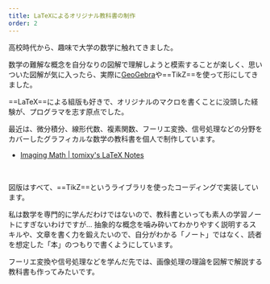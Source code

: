 ```yaml
---
title: LaTeXによるオリジナル教科書の制作
order: 2
---
```









高校時代から、趣味で大学の数学に触れてきました。

数学の難解な概念を自分なりの図解で理解しようと模索することが楽しく、思いついた図解が気に入ったら、実際に[GeoGebra](https://www.geogebra.org/?lang=ja)や==TikZ==を使って形にしてきました。

==LaTeX==による組版も好きで、オリジナルのマクロを書くことに没頭した経験が、プログラマを志す原点でした。

最近は、微分積分、線形代数、複素関数、フーリエ変換、信号処理などの分野をカバーしたグラフィカルな数学の教科書を個人で制作しています。

- [Imaging Math | tomixy's LaTeX Notes](https://tomixyz-latex-notes.pages.dev/)

<GridGallery col={3} sp_col={2}>
  <Image alt="" src={img_ImagingMathComplexPage1} />
  <Image alt="" src={img_ImagingMathComplexPage2} />
  <Image alt="" src={img_ImagingMathLinearPage1} />
  <Image alt="" src={img_ImagingMathLinearPage2} />
  <Image alt="" src={img_ImagingMathDerivPage1} />
  <Image alt="" src={img_ImagingMathDerivPage2} />
  <Image alt="" src={img_ImagingMathTrigPage1} />
  <Image alt="" src={img_ImagingMathTrigPage2} />
  <Image alt="" src={img_ImagingMathEpDeltaPage1} />
</GridGallery>

図版はすべて、==TikZ==というライブラリを使ったコーディングで実装しています。

<VStack>
  <FigureBox src={img_TikzSinCosTan} />
  <FigureBox src={img_TikzDeriv3d} />
</VStack>

私は数学を専門的に学んだわけではないので、教科書といっても素人の学習ノートにすぎないわけですが…
抽象的な概念を噛み砕いてわかりやすく説明するスキルや、文章を書く力を鍛えたいので、自分がわかる「ノート」ではなく、読者を想定した「本」のつもりで書くようにしています。

フーリエ変換や信号処理などを学んだ先では、画像処理の理論を図解で解説する教科書も作ってみたいです。
